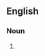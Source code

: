 {{also|zepto-seconds}}

==English==

===Noun===
{{head|en|noun form}}

# {{plural of|zeptosecond|lang=en}}